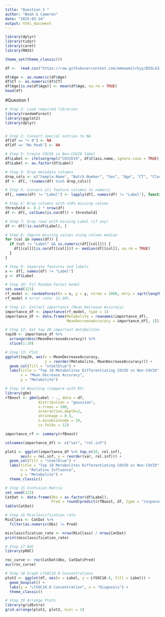 ```yaml
---
title: "Question 1 "
author: "Noah & Cameron"
date: "2025-03-24"
output: html_document
---
```


```r
library(dplyr)
library(tidyr)
library(caret)
library(MASS)

theme_set(theme_classic())

df <-  read.csv("https://raw.githubusercontent.com/emmaamitchyy/BIOL432_Gr3_Final/refs/heads/main/Data_Input/RawData.csv") # made more concise

df$Age <- as.numeric(df$Age)
df$CT <- as.numeric(df$CT)
df$Age[is.na(df$Age)] <- mean(df$Age, na.rm = TRUE) 
head(df)
```

#Question 1 

```r
# Step 1: Load required libraries 
library(randomForest)
library(ggplot2)
library(dplyr)


# Step 2: Convert special entries to NA
df[df == "< 0"] <- NA
df[df == "No Peak"] <- NA

# Step 3: Create COVID vs Non-COVID label
df$Label <- ifelse(grepl("COVID19", df$Class.name, ignore.case = TRUE), "COVID", "Non-COVID")
df$Label <- as.factor(df$Label)

# Step 4: Drop metadata columns
drop_cols <- c("Sample.Name", "Batch.Number", "Sex", "Age", "CT", "Class.name")
df <- df[, !(names(df) %in% drop_cols)]

# Step 5: Convert all feature columns to numeric
df[, names(df) != "Label"] <- lapply(df[, names(df) != "Label"], function(x) as.numeric(as.character(x)))

# Step 6: Drop columns with >20% missing values
threshold <- 0.2 * nrow(df)
df <- df[, colSums(is.na(df)) < threshold] 

# Step 7: Drop rows with missing Label (if any)
df <- df[!is.na(df$Label), ]

# Step 8: Impute missing values using column median
for (col in names(df)) {
  if (col != "Label" && is.numeric(df[[col]])) {
    df[[col]][is.na(df[[col]])] <- median(df[[col]], na.rm = TRUE)
  }
}

# Step 9: Separate features and labels
x <- df[, names(df) != "Label"]
y <- df$Label

# Step 10: Fit Random Forest model
set.seed(123)
rf_model <- randomForest(x = x, y = y, ntree = 1000, mtry = sqrt(length(x)), nodesize = 5, importance = TRUE)
rf_model # error rate: 13.96%
```

```r
# Step 11: Extract importance (Mean Decrease Accuracy)
importance_df <- importance(rf_model, type = 1)
importance_df <- data.frame(Metabolite = rownames(importance_df),
                            MeanDecreaseAccuracy = importance_df[, 1])

# Step 12: Get top 20 important metabolites
top20 <- importance_df %>%
  arrange(desc(MeanDecreaseAccuracy)) %>%
  slice(1:10)

# Step 13: Plot
ggplot(top20, aes(x = MeanDecreaseAccuracy,
                  y = reorder(Metabolite, MeanDecreaseAccuracy))) +
  geom_col(fill = "steelblue") +
  labs(title = "Top 10 Metabolites Differentiating COVID vs Non-COVID",
       x = "Mean Decrease Accuracy",
       y = "Metabolite")
```

```r
# Step 14 Boosting (compare with RF)
library(gbm)
rfBoost <- gbm(Label ~ ., data = df,
               distribution = "gaussian",
               n.trees = 100,
               interaction.depth=2,
               shrinkage = 0.3,
               n.minobsinnode = 20,
               cv.folds = 12)

importance_rf <- summary(rfBoost)

colnames(importance_df) <- c("var", "rel.inf")

plot1 <- ggplot(importance_df %>% top_n(10, rel.inf), 
       aes(x = rel.inf, y = reorder(var, rel.inf))) +
  geom_col(fill = "steelblue") +
  labs(title = "Top 10 Metabolites Differentiating COVID vs Non-COVID",
       x = "Relative Influence",
       y = "Metabolite") +
  theme_classic()
```

```r
# Step 15 Confusion Matrix
set.seed(123)
CatDat <- data.frame(Obs = as.factor(df$Label),
                     Pred = round(predict(rfBoost, df, type = "response"),0))
table(CatDat)
```

```r
# Step 16 Misclassification rate
MisClass <- CatDat %>% 
  filter(as.numeric(Obs) != Pred)

misclassification_rate <- nrow(MisClass) / nrow(CatDat)
print(misclassification_rate)
```

```r

# Step 17 AUC
library(pROC)

roc_curve <- roc(CatDat$Obs, CatDat$Pred)
auc(roc_curve)
```

```r
# Step 18 Graph LYSOC18.0 Concentrations
plot2 <- ggplot(df, aes(x = Label, y = LYSOC18.0, fill = Label)) +
  geom_boxplot() +
  labs(y = "LYSOC18.0 Concentration", x = "Diagnosis") +
  theme_classic()

# Step 19 Arrange Plots
library(gridExtra)
grid.arrange(plot1, plot2, ncol = 1)
```
